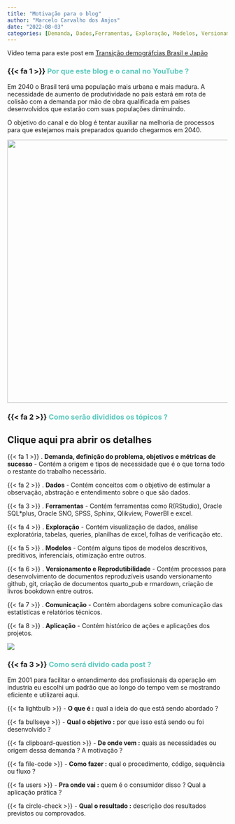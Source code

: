 ```yaml
---
title: "Motivação para o blog"
author: "Marcelo Carvalho dos Anjos"
date: "2022-08-03"
categories: [Demanda, Dados,Ferramentas, Exploração, Modelos, Versionamento, Comunicação, Aplicação]
---
```


::: {.callout-tip appearance="simple"}
Vídeo tema para este post em [Transição demográfcias Brasil e Japão](https://youtu.be/xJWjSOml7zI){target="_blank"}
:::

### {{< fa 1 >}} [**Por que este blog e o canal no YouTube ?**]{style="color: #5AC8BE ;"}

Em 2040 o Brasil terá uma população mais urbana e mais madura. A necessidade de aumento de produtividade no país estará em rota de colisão com a demanda por mão de obra qualificada em países desenvolvidos que estarão com suas populações diminuindo.

O objetivo do canal e do blog é tentar auxiliar na melhoria de processos para que estejamos mais preparados quando chegarmos em 2040.

![](demographic_shift.png){fig-align="center" width="602"}

### {{< fa 2 >}} [**Como serão divididos os tópicos ?**]{style="color: #5AC8BE ;"}

::: {.callout-tip appearance="simple" collapse="true"}
## Clique aqui pra abrir os detalhes

{{< fa 1 >}} . **Demanda, definição do problema, objetivos e métricas de sucesso** - Contém a origem e tipos de necessidade que é o que torna todo o restante do trabalho necessário.

{{< fa 2 >}} . **Dados** - Contém conceitos com o objetivo de estimular a observação, abstração e entendimento sobre o que são dados.

{{< fa 3 >}} . **Ferramentas** - Contém ferramentas como R(RStudio), Oracle SQL\*plus, Oracle SNO, SPSS, Sphinx, Qlikview, PowerBI e excel.

{{< fa 4 >}} . **Exploração** - Contém visualização de dados, análise exploratória, tabelas, queries, planilhas de excel, folhas de verificação etc.

{{< fa 5 >}} . **Modelos** - Contém alguns tipos de modelos descritivos, preditivos, inferenciais, otimização entre outros.

{{< fa 6 >}} . **Versionamento e Reprodutibilidade** - Contém processos para desenvolvimento de documentos reproduzíveis usando versionamento github, git, criação de documentos quarto_pub e rmardown, criação de livros bookdown entre outros.

{{< fa 7 >}} . **Comunicação** - Contém abordagens sobre comunicação das estatísticas e relatórios técnicos.

{{< fa 8 >}} . **Aplicação** - Contém histórico de ações e aplicações dos projetos.
:::

![](tumb.png){fig-align="center"}

### {{< fa 3 >}} [**Como será divido cada post ?**]{style="color: #5AC8BE ;"}

Em 2001 para facilitar o entendimento dos profissionais da operação em industria eu escolhi um padrão que ao longo do tempo vem se mostrando eficiente e utilizarei aqui.

{{< fa lightbulb >}} - **O que é :** qual a ideia do que está sendo abordado ?

{{< fa bullseye >}} - **Qual o objetivo :** por que isso está sendo ou foi desenvolvido ?

{{< fa clipboard-question >}} - **De onde vem :** quais as necessidades ou origem dessa demanda ? A motivação ?

{{< fa file-code >}} - **Como fazer :** qual o procedimento, código, sequência ou fluxo ?

{{< fa users >}} - **Pra onde vai :** quem é o consumidor disso ? Qual a aplicação prática ?

{{< fa circle-check >}} - **Qual o resultado :** descrição dos resultados previstos ou comprovados.
